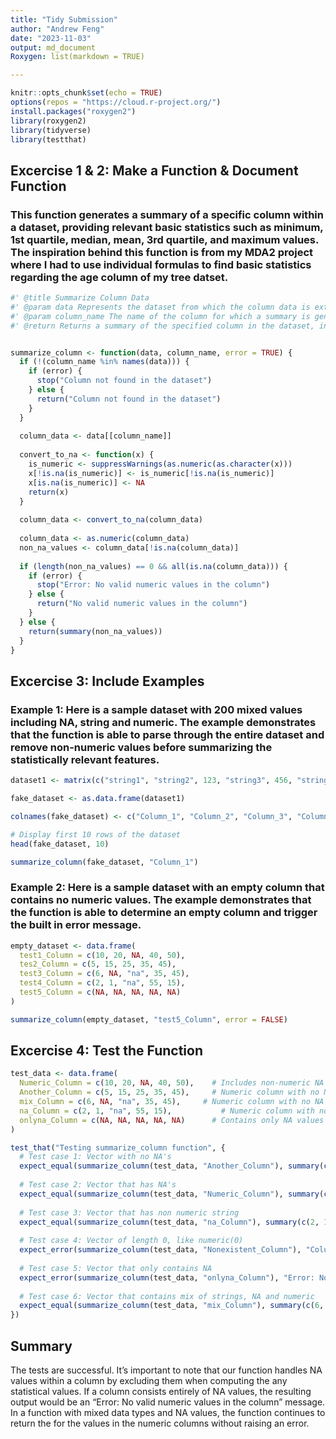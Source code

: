 ```yaml
---
title: "Tidy Submission"
author: "Andrew Feng"
date: "2023-11-03"
output: md_document
Roxygen: list(markdown = TRUE)

---
```


```r
knitr::opts_chunk$set(echo = TRUE)
options(repos = "https://cloud.r-project.org/")
install.packages("roxygen2")
library(roxygen2)
library(tidyverse)
library(testthat)

```


## Excercise 1 & 2: Make a Function & Document Function 

### This function generates a summary of a specific column within a dataset, providing relevant basic statistics such as minimum, 1st quartile, median, mean, 3rd quartile, and maximum values. The inspiration behind this function is from my MDA2 project where I had to use individual formulas to find basic statistics regarding the age column of my tree datset. 
```r
#' @title Summarize Column Data
#' @param data Represents the dataset from which the column data is extracted. 'data'parameter selected as it references a dataset.
#' @param column_name The name of the column for which a summary is generated. The parameter 'column_name' succinctly represents the specific column to be summarized.
#' @return Returns a summary of the specified column in the dataset, including statistical measures like minimum, 1st quartile, median, mean, 3rd quartile, and maximum values.Additionally, it may output the string "Column not found in the dataset" if an incorrect column name is entered, or "Error: No valid numeric values in the column" if the column has no numeric values. 


summarize_column <- function(data, column_name, error = TRUE) {
  if (!(column_name %in% names(data))) {
    if (error) {
      stop("Column not found in the dataset")
    } else {
      return("Column not found in the dataset")
    }
  }
  
  column_data <- data[[column_name]]
  
  convert_to_na <- function(x) {
    is_numeric <- suppressWarnings(as.numeric(as.character(x)))
    x[!is.na(is_numeric)] <- is_numeric[!is.na(is_numeric)]
    x[is.na(is_numeric)] <- NA
    return(x)
  }
  
  column_data <- convert_to_na(column_data)
  
  column_data <- as.numeric(column_data)
  non_na_values <- column_data[!is.na(column_data)]
  
  if (length(non_na_values) == 0 && all(is.na(column_data))) {
    if (error) {
      stop("Error: No valid numeric values in the column")
    } else {
      return("No valid numeric values in the column")
    }
  } else {
    return(summary(non_na_values))
  }
}

```

## Excercise 3: Include Examples 

### Example 1: Here is a sample dataset with 200 mixed values including NA, string and numeric. The example demonstrates that the function is able to parse through the entire dataset and remove non-numeric values before summarizing the statistically relevant features. 
```r

dataset1 <- matrix(c("string1", "string2", 123, "string3", 456, "string4", "string5", 789, "string6", "string7", "string8", 321, "string9", "string10", 654, 987, "string11", "string12", "string13", 135, "string14", "string15", 246, "string16", 579, "string17", "string18", 753, "string19", "864", "string20", 192, "string21", "string22", 435, "string23", "678", "string24", "string25", "921", "string26", "string27", "string28", "753", "246", "string29", "987", "string30", "string31", "135", "642", "string32", "string33", NA , "string34", "210", "string35", "string36", "9", "54", "88", "23", "57", "72", "4", "92", "39", "61", "543", "876", "string37", "string38", "102", "string39", "753", "string40", "936", "string41", "string42", "279", "string43", "408", "string44", "765", "string45", "string46", "942", "string47", "513", "string48", "654", "897", "string49", "string50", "321", "string51", "246", "string52", "789", "string53", "string54", "852", "963", "string55", "string56", "741", "string57", "258", "string58", "369", "486", "string59", "string60", "975", "string61", "630", "string62", "string63", "867", "294", "string64", "531", "string65", "string66", "978", "405", "string67", "string68", "762", "string69", "819", "string70", "89", "test", "24", "56", "73", "10", "44", "62", "17", "90", "30", "5", "81", "13", "68", "49", "3", "70", "58", "27", "96", "41", "79", "2", "45", "36", "50", "86", "12", "94", "67", "25", "52", "76", "21", "85", "60", "8", "35", "91", "7", "29", "80", "18", "98", "64", "15", "63", "33", "69", "48", "16", "71", "40", "95", "22", "51", "anyString", "19", "84", "11", "47", "74", "6", "42", "55", "87", "32", "93", "38", "65", "1", "83", "20", "77", "37", "66", "31", "82"), ncol = 5)

fake_dataset <- as.data.frame(dataset1)

colnames(fake_dataset) <- c("Column_1", "Column_2", "Column_3", "Column_4", "Column_5")

# Display first 10 rows of the dataset
head(fake_dataset, 10)

summarize_column(fake_dataset, "Column_1")

```

### Example 2: Here is a sample dataset with an empty column that contains no numeric values. The example demonstrates that the function is able to determine an empty column and trigger the built in error message. 
```r

empty_dataset <- data.frame(
  test1_Column = c(10, 20, NA, 40, 50),    
  tes2_Column = c(5, 15, 25, 35, 45),    
  test3_Column = c(6, NA, "na", 35, 45),     
  test4_Column = c(2, 1, "na", 55, 15),          
  test5_Column = c(NA, NA, NA, NA, NA)      
)

summarize_column(empty_dataset, "test5_Column", error = FALSE)

```

## Excercise 4: Test the Function 

```r
test_data <- data.frame(
  Numeric_Column = c(10, 20, NA, 40, 50),    # Includes non-numeric NA
  Another_Column = c(5, 15, 25, 35, 45),     # Numeric column with no NA
  mix_Column = c(6, NA, "na", 35, 45),     # Numeric column with no NA
  na_Column = c(2, 1, "na", 55, 15),           # Numeric column with non-numeric values replaced by NA
  onlyna_Column = c(NA, NA, NA, NA, NA)      # Contains only NA values
)

test_that("Testing summarize_column function", {
  # Test case 1: Vector with no NA's
  expect_equal(summarize_column(test_data, "Another_Column"), summary(c(5, 15, 25, 35, 45)))
  
  # Test case 2: Vector that has NA's
  expect_equal(summarize_column(test_data, "Numeric_Column"), summary(c(10, 20, 40, 50)))
  
  # Test case 3: Vector that has non numeric string
  expect_equal(summarize_column(test_data, "na_Column"), summary(c(2, 1, 55, 15)))
  
  # Test case 4: Vector of length 0, like numeric(0)
  expect_error(summarize_column(test_data, "Nonexistent_Column"), "Column not found in the dataset")
  
  # Test case 5: Vector that only contains NA
  expect_error(summarize_column(test_data, "onlyna_Column"), "Error: No valid numeric values in the column")
  
  # Test case 6: Vector that contains mix of strings, NA and numeric 
  expect_equal(summarize_column(test_data, "mix_Column"), summary(c(6, 35, 45)))
})

```
## Summary 

The tests are successful. It's important to note that our function handles NA values within a column by excluding them when computing the any statistical values. If a column consists entirely of NA values, the resulting output would be an "Error: No valid numeric values in the column" message. In a function with mixed data types and NA values, the function continues to return the for the values in the numeric columns without raising an error.


